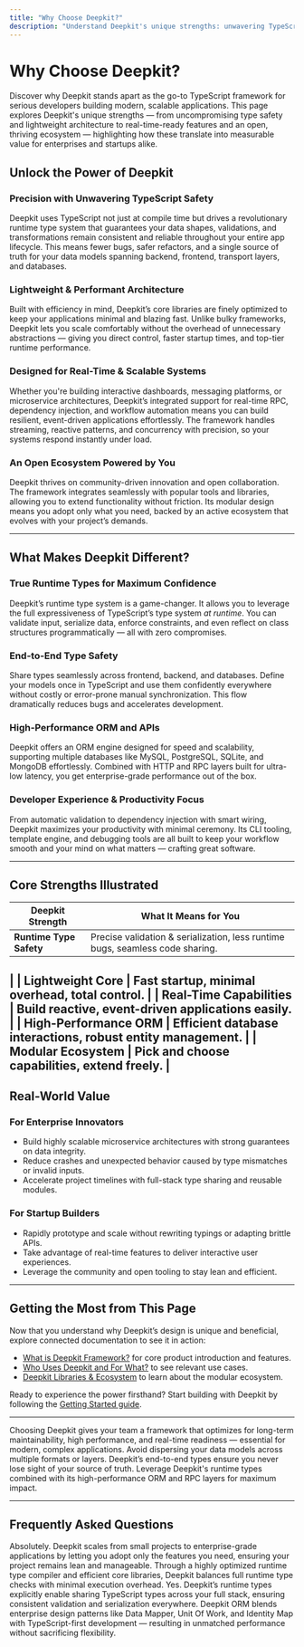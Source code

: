 ```yaml
---
title: "Why Choose Deepkit?"
description: "Understand Deepkit's unique strengths: unwavering TypeScript safety, lightweight architecture, real-time-ready features, and a supportive open ecosystem. See how these translate into business value for enterprise-scale and startup innovators alike."
---
```


# Why Choose Deepkit?

Discover why Deepkit stands apart as the go-to TypeScript framework for serious developers building modern, scalable applications. This page explores Deepkit's unique strengths — from uncompromising type safety and lightweight architecture to real-time-ready features and an open, thriving ecosystem — highlighting how these translate into measurable value for enterprises and startups alike.

## Unlock the Power of Deepkit

### Precision with Unwavering TypeScript Safety
Deepkit uses TypeScript not just at compile time but drives a revolutionary runtime type system that guarantees your data shapes, validations, and transformations remain consistent and reliable throughout your entire app lifecycle. This means fewer bugs, safer refactors, and a single source of truth for your data models spanning backend, frontend, transport layers, and databases.

### Lightweight & Performant Architecture
Built with efficiency in mind, Deepkit’s core libraries are finely optimized to keep your applications minimal and blazing fast. Unlike bulky frameworks, Deepkit lets you scale comfortably without the overhead of unnecessary abstractions — giving you direct control, faster startup times, and top-tier runtime performance.

### Designed for Real-Time & Scalable Systems
Whether you're building interactive dashboards, messaging platforms, or microservice architectures, Deepkit’s integrated support for real-time RPC, dependency injection, and workflow automation means you can build resilient, event-driven applications effortlessly. The framework handles streaming, reactive patterns, and concurrency with precision, so your systems respond instantly under load.

### An Open Ecosystem Powered by You
Deepkit thrives on community-driven innovation and open collaboration. The framework integrates seamlessly with popular tools and libraries, allowing you to extend functionality without friction. Its modular design means you adopt only what you need, backed by an active ecosystem that evolves with your project’s demands.

---

## What Makes Deepkit Different?

### True Runtime Types for Maximum Confidence
Deepkit’s runtime type system is a game-changer. It allows you to leverage the full expressiveness of TypeScript’s type system *at runtime*. You can validate input, serialize data, enforce constraints, and even reflect on class structures programmatically — all with zero compromises.

### End-to-End Type Safety
Share types seamlessly across frontend, backend, and databases. Define your models once in TypeScript and use them confidently everywhere without costly or error-prone manual synchronization. This flow dramatically reduces bugs and accelerates development.

### High-Performance ORM and APIs
Deepkit offers an ORM engine designed for speed and scalability, supporting multiple databases like MySQL, PostgreSQL, SQLite, and MongoDB effortlessly. Combined with HTTP and RPC layers built for ultra-low latency, you get enterprise-grade performance out of the box.

### Developer Experience & Productivity Focus
From automatic validation to dependency injection with smart wiring, Deepkit maximizes your productivity with minimal ceremony. Its CLI tooling, template engine, and debugging tools are all built to keep your workflow smooth and your mind on what matters — crafting great software.

---

## Core Strengths Illustrated

| Deepkit Strength       | What It Means for You                                                                                 |
|-----------------------|------------------------------------------------------------------------------------------------------|
| **Runtime Type Safety** | Precise validation & serialization, less runtime bugs, seamless code sharing.
|
| **Lightweight Core**    | Fast startup, minimal overhead, total control.
|
| **Real-Time Capabilities** | Build reactive, event-driven applications easily.
|
| **High-Performance ORM** | Efficient database interactions, robust entity management.
|
| **Modular Ecosystem**  | Pick and choose capabilities, extend freely.
|
---

## Real-World Value

### For Enterprise Innovators
- Build highly scalable microservice architectures with strong guarantees on data integrity.
- Reduce crashes and unexpected behavior caused by type mismatches or invalid inputs.
- Accelerate project timelines with full-stack type sharing and reusable modules.

### For Startup Builders
- Rapidly prototype and scale without rewriting typings or adapting brittle APIs.
- Take advantage of real-time features to deliver interactive user experiences.
- Leverage the community and open tooling to stay lean and efficient.

---

## Getting the Most from This Page

Now that you understand why Deepkit’s design is unique and beneficial, explore connected documentation to see it in action:
- [What is Deepkit Framework?](/overview/introduction-and-value/product-intro) for core product introduction and features.
- [Who Uses Deepkit and For What?](/overview/introduction-and-value/audience-use-cases) to see relevant use cases.
- [Deepkit Libraries & Ecosystem](/overview/integration-and-ecosystem/ecosystem-libraries) to learn about the modular ecosystem.

Ready to experience the power firsthand? Start building with Deepkit by following the [Getting Started guide](/getting-started/first-app-setup/creating-your-first-app).

---

<Tip>
Choosing Deepkit gives your team a framework that optimizes for long-term maintainability, high performance, and real-time readiness — essential for modern, complex applications.
</Tip>

<Warning>
Avoid dispersing your data models across multiple formats or layers. Deepkit’s end-to-end types ensure you never lose sight of your source of truth.
</Warning>

<Info>
Leverage Deepkit's runtime types combined with its high-performance ORM and RPC layers for maximum impact.
</Info>

---

## Frequently Asked Questions

<AccordionGroup title="Why Choose Deepkit? - FAQs">
<Accordion title="Is Deepkit suitable for small projects or startups?">
Absolutely. Deepkit scales from small projects to enterprise-grade applications by letting you adopt only the features you need, ensuring your project remains lean and manageable.
</Accordion>
<Accordion title="How does Deepkit maintain performance while offering runtime type safety?">
Through a highly optimized runtime type compiler and efficient core libraries, Deepkit balances full runtime type checks with minimal execution overhead.
</Accordion>
<Accordion title="Can I share Deepkit’s types between frontend and backend?">
Yes. Deepkit’s runtime types explicitly enable sharing TypeScript types across your full stack, ensuring consistent validation and serialization everywhere.
</Accordion>
<Accordion title="What makes Deepkit’s ORM different from others?">
Deepkit ORM blends enterprise design patterns like Data Mapper, Unit Of Work, and Identity Map with TypeScript-first development — resulting in unmatched performance without sacrificing flexibility.
</Accordion>
</AccordionGroup>